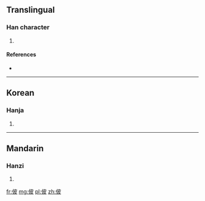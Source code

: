 ==Translingual==

===Han character===
{{Han char|rn=9|rad=人|as=05|sn=7|four=|canj=人木竹水 (ODHE)}}

# {{defn|Han|sort=人05}}

====References====
* {{Han ref|kx=0098.040|dkj=00500|dj=0206.150|hdz=10141.010|uh=4F4A|ud=20298}}

----

==Korean==

===Hanja===
{{ko-hanja|hangeul=피|rv=pi|mr=p'i}}

# {{defn|lang=ko|sort=人05}}

----

==Mandarin==

===Hanzi===
{{cmn-hanzi|pin=[[bǐ]] ([[bi3]])|wg=pi<sup>3</sup>}}

# {{defn|lang=cmn|sort=人05}}

[[fr:佊]]
[[mg:佊]]
[[pl:佊]]
[[zh:佊]]